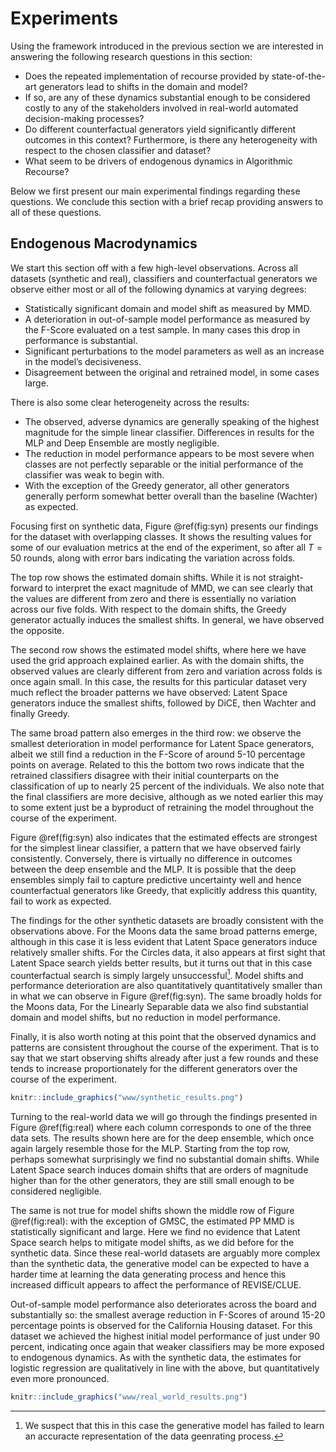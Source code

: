 # Experiments {#empirical-2}

Using the framework introduced in the previous section we are interested in answering the following research questions in this section:

- Does the repeated implementation of recourse provided by state-of-the-art generators lead to shifts in the domain and model?
- If so, are any of these dynamics substantial enough to be considered costly to any of the stakeholders involved in real-world automated decision-making processes?
- Do different counterfactual generators yield significantly different outcomes in this context? Furthermore, is there any heterogeneity with respect to the chosen classifier and dataset?
- What seem to be drivers of endogenous dynamics in Algorithmic Recourse?

Below we first present our main experimental findings regarding these questions. We conclude this section with a brief recap providing answers to all of these questions.

## Endogenous Macrodynamics

We start this section off with a few high-level observations. Across all datasets (synthetic and real), classifiers and counterfactual generators we observe either most or all of the following dynamics at varying degrees:

- Statistically significant domain and model shift as measured by MMD. 
- A deterioration in out-of-sample model performance as measured by the F-Score evaluated on a test sample. In many cases this drop in performance is substantial.
- Significant perturbations to the model parameters as well as an increase in the model's decisiveness.
- Disagreement between the original and retrained model, in some cases large.

There is also some clear heterogeneity across the results: 

- The observed, adverse dynamics are generally speaking of the highest magnitude for the simple linear classifier. Differences in results for the MLP and Deep Ensemble are mostly negligible. 
- The reduction in model performance appears to be most severe when classes are not perfectly separable or the initial performance of the classifier was weak to begin with.
- With the exception of the Greedy generator, all other generators generally perform somewhat better overall than the baseline (Wachter) as expected. 

Focusing first on synthetic data, Figure \@ref(fig:syn) presents our findings for the dataset with overlapping classes. It shows the resulting values for some of our evaluation metrics at the end of the experiment, so after all $T=50$ rounds, along with error bars indicating the variation across folds. 

The top row shows the estimated domain shifts. While it is not straight-forward to interpret the exact magnitude of MMD, we can see clearly that the values are different from zero and there is essentially no variation across our five folds. With respect to the domain shifts, the Greedy generator actually induces the smallest shifts. In general, we have observed the opposite. 

The second row shows the estimated model shifts, where here we have used the grid approach explained earlier. As with the domain shifts, the observed values are clearly different from zero and variation across folds is once again small. In this case, the results for this particular dataset very much reflect the broader patterns we have observed: Latent Space generators induce the smallest shifts, followed by DiCE, then Wachter and finally Greedy. 

The same broad pattern also emerges in the third row: we observe the smallest deterioration in model performance for Latent Space generators, albeit we still find a reduction in the F-Score of around 5-10 percentage points on average. Related to this the bottom two rows indicate that the retrained classifiers disagree with their initial counterparts on the classification of up to nearly 25 percent of the individuals. We also note that the final classifiers are more decisive, although as we noted earlier this may to some extent just be a byproduct of retraining the model throughout the course of the experiment. 

Figure \@ref(fig:syn) also indicates that the estimated effects are strongest for the simplest linear classifier, a pattern that we have observed fairly consistently. Conversely, there is virtually no difference in outcomes between the deep ensemble and the MLP. It is possible that the deep ensembles simply fail to capture predictive uncertainty well and hence counterfactual generators like Greedy, that explicitly address this quantity, fail to work as expected.

The findings for the other synthetic datasets are broadly consistent with the observations above. For the Moons data the same broad patterns emerge, although in this case it is less evident that Latent Space generators induce relatively smaller shifts. For the Circles data, it also appears at first sight that Latent Space search yields better results, but it turns out that in this case counterfactual search is simply largely unsuccessful^[We suspect that this in this case the generative model has failed to learn an accuracte representation of the data geenrating process.]. Model shifts and performance deterioration are also quantitatively quantitatively smaller than in what we can observe in Figure \@ref(fig:syn). The same broadly holds for the Moons data,  For the Linearly Separable data we also find substantial domain and model shifts, but no reduction in model performance. 

Finally, it is also worth noting at this point that the observed dynamics and patterns are consistent throughout the course of the experiment. That is to say that we start observing shifts already after just a few rounds and these tends to increase proportionately for the different generators over the course of the experiment.

```r
knitr::include_graphics("www/synthetic_results.png")
```

Turning to the real-world data we will go through the findings presented in Figure \@ref(fig:real) where each column corresponds to one of the three data sets. The results shown here are for the deep ensemble, which once again largely resemble those for the MLP. Starting from the top row, perhaps somewhat surprisingly we find no substantial domain shifts. While Latent Space search induces domain shifts that are orders of magnitude higher than for the other generators, they are still small enough to be considered negligible. 

The same is not true for model shifts shown the middle row of Figure \@ref(fig:real): with the exception of GMSC, the estimated PP MMD is statistically significant and large. Here we find no evidence that Latent Space search helps to mitigate model shifts, as we did before for the synthetic data. Since these real-world datasets are arguably more complex than the synthetic data, the generative model can be expected to have a harder time at learning the data generating process and hence this increased difficult appears to affect the performance of REVISE/CLUE. 

Out-of-sample model performance also deteriorates across the board and substantially so: the smallest average reduction in F-Scores of around 15-20 percentage points is observed for the California Housing dataset. For this dataset we achieved the highest initial model performance of just under 90 percent, indicating once again that weaker classifiers may be more exposed to endogenous dynamics. As with the synthetic data, the estimates for logistic regression are qualitatively in line with the above, but quantitatively even more pronounced.

```r
knitr::include_graphics("www/real_world_results.png")
```

